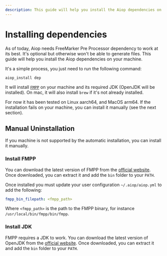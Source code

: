 ```yaml
---
description: This guide will help you install the Aiop dependencies on your machine.
---
```


# Installing dependencies

As of today, Aiop needs FreeMarker Pre Processor dependency to work at its best. It's optional but otherwise won't be able to generate files. This guide will help you install the Aiop dependencies on your machine.

It's a simple process, you just need to run the following command:

```bash
aiop_install dep
```

It will install [`FMPP`](/docs/vocabulary#fmpp) on your machine and its required JDK (OpenJDK will be installed). On mac, it will also install `brew` if it's not already installed.

For now it has been tested on Linux aarch64, and MacOS arm64. If the installation fails on your machine, you can install it manually (see the next section).

## Manual Uninstallation

If you machine is not supported by the automatic installation, you can install it manually.

### Install FMPP

You can download the latest version of FMPP from the [official website](https://fmpp.sourceforge.net/#sect4). Once downloaded, you can extract it and add the `bin` folder to your `PATH`.

Once installed you must update your user configuration `~/.aiop/aiop.yml` to add the following:

```yaml
fmpp_bin_filepath: <fmpp_path>
```

Where `<fmpp_path>` is the path to the FMPP binary, for instance `/usr/local/bin/fmpp/bin/fmpp`.

### Install JDK

FMPP requires a JDK to work. You can download the latest version of OpenJDK from the [official website](https://openjdk.org/install/). Once downloaded, you can extract it and add the `bin` folder to your `PATH`.